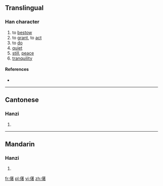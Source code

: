==Translingual==

===Han character===
{{Han char|rn=9|rad=人|as=12|sn=14|four=|canj=人廿十日 (OTJA)|ids=⿰[[亻]][[著]]}}

# to [[bestow]]
# to [[grant]], to [[act]]
# to [[do]]
# [[quiet]]
# [[still]], [[peace]]
# [[tranquility]]

====References====
* {{Han ref|kx=0118.230|hdz=10223.130|uh=3482|ud=13442}}

----

==Cantonese==

===Hanzi===
{{yue-hanzi|jyut=[[zoek6]]|y=jeuk6}}

# {{defn|lang=yue|sort=人12}}

----

==Mandarin==

===Hanzi===
{{cmn-hanzi|pin=[[kù]] ([[ku4]]), [[zhuó]] ([[zhuo2]])|wg=k'u<sup>4</sup>, cho<sup>2</sup>}}

# {{defn|lang=cmn|sort=人12}}

[[fr:㒂]]
[[pl:㒂]]
[[vi:㒂]]
[[zh:㒂]]